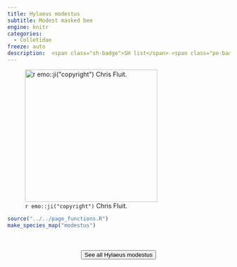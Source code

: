 ```yaml
---
title: Hylaeus modestus
subtitle: Modest masked bee
engine: knitr
categories:
  - Colletidae
freeze: auto
description:  <span class="sh-badge">SH list</span> <span class="pe-badge">PM Evidence</span>
---
```

![`r emo::ji("copyright")` Chris Fluit.](https://inaturalist-open-data.s3.amazonaws.com/photos/310076827/large.jpeg){height=300}





```r
source("../../page_functions.R")
make_species_map("modestus")
```
<br><br>
<center>


<a href="https://www.zoology.ubc.ca/entomology/main/Hymenoptera/Colletidae/Hylaeus%20modestus.php"><button type="button" class="btn btn-secondary">See all Hylaeus modestus <i class="fa-solid fa-arrow-up-right-from-square"></i> </button></a>
</center>
